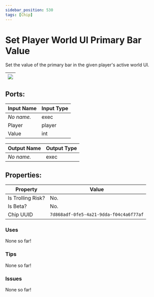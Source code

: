 ```yaml
---
sidebar_position: 530
tags: [Chip]
---
```


# Set Player World UI Primary Bar Value


Set the value of the primary bar in the given player's active world UI.

| ![](https://images-ext-2.discordapp.net/external/MPmIaQzlEPmgGWlgi-WxBBXt0Bjv_zWPkg1y1f_sy3s/https/www.recroomcircuits.com/image/circuit/absolute-value?width=206&height=108) |
|-----|

## Ports:

| Input Name | Input Type |
|-----------|-----------|
| *No name.* | exec |
| Player | player |
| Value | int |

| Output Name | Output Type |
|-----------|-----------|
| *No name.* | exec |

## Properties:

| Property  | Value |
|-------------------|-----------|
| Is Trolling Risk? | No. |
| Is Beta? | No. |
| Chip UUID | `7d868adf-0fe5-4a21-9dda-f04c4a6f77af` |

### Uses

None so far!

### Tips

None so far!

### Issues

None so far!